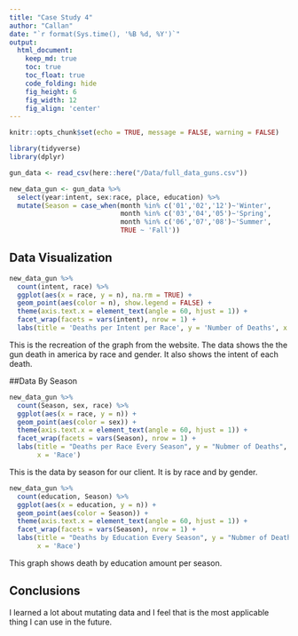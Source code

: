 ```yaml
---
title: "Case Study 4"
author: "Callan"
date: "`r format(Sys.time(), '%B %d, %Y')`"
output:
  html_document:  
    keep_md: true
    toc: true
    toc_float: true
    code_folding: hide
    fig_height: 6
    fig_width: 12
    fig_align: 'center'
---
```


```r
knitr::opts_chunk$set(echo = TRUE, message = FALSE, warning = FALSE)
```

```r
library(tidyverse)
library(dplyr)

```

```r
gun_data <- read_csv(here::here("/Data/full_data_guns.csv"))

new_data_gun <- gun_data %>% 
  select(year:intent, sex:race, place, education) %>% 
  mutate(Season = case_when(month %in% c('01','02','12')~'Winter',
                            month %in% c('03','04','05')~'Spring',
                            month %in% c('06','07','08')~'Summer',
                            TRUE ~ 'Fall'))
```



## Data Visualization

```r
new_data_gun %>%
  count(intent, race) %>% 
  ggplot(aes(x = race, y = n), na.rm = TRUE) +
  geom_point(aes(color = n), show.legend = FALSE) +
  theme(axis.text.x = element_text(angle = 60, hjust = 1)) +
  facet_wrap(facets = vars(intent), nrow = 1) +
  labs(title = 'Deaths per Intent per Race', y = 'Number of Deaths', x = 'Race')
```

This is the recreation of the graph from the website. The data shows the the gun death in america by race and gender. It also shows the intent of each death.

##Data By Season

```r
new_data_gun %>% 
  count(Season, sex, race) %>% 
  ggplot(aes(x = race, y = n)) +
  geom_point(aes(color = sex)) +
  theme(axis.text.x = element_text(angle = 60, hjust = 1)) +
  facet_wrap(facets = vars(Season), nrow = 1) +
  labs(title = "Deaths per Race Every Season", y = "Nubmer of Deaths", color = 'Gender',
       x = 'Race')
```

This is the data by season for our client. It is by race and by gender.

```r
new_data_gun %>% 
  count(education, Season) %>% 
  ggplot(aes(x = education, y = n)) +
  geom_point(aes(color = Season)) +
  theme(axis.text.x = element_text(angle = 60, hjust = 1)) +
  facet_wrap(facets = vars(Season), nrow = 1) +
  labs(title = "Deaths by Education Every Season", y = "Nubmer of Deaths", color = 'Season',
       x = 'Race')
```

This graph shows death by education amount per season.

## Conclusions

I learned a lot about mutating data and I feel that is the most applicable thing I can use in the future.